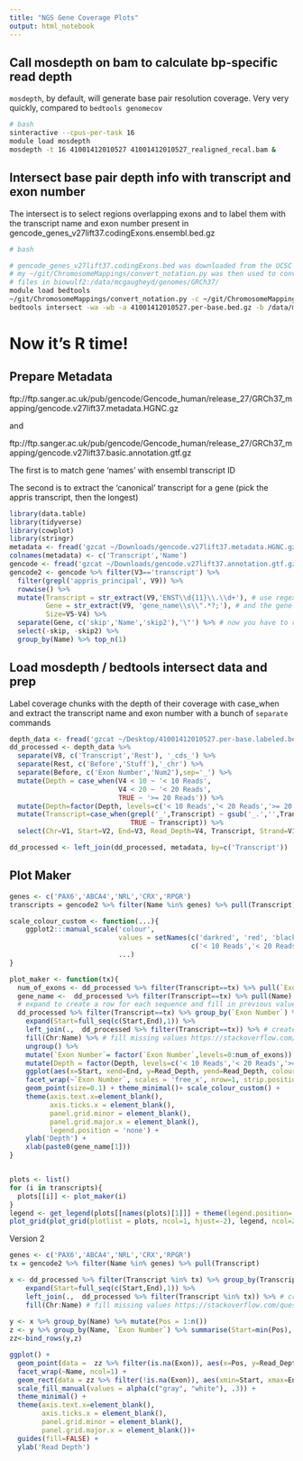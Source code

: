 ```yaml
---
title: "NGS Gene Coverage Plots"
output: html_notebook
---
```


## Call mosdepth on bam to calculate bp-specific read depth
`mosdepth`, by default, will generate base pair resolution coverage. Very very quickly, compared to `bedtools genomecov` 
```bash
# bash 
sinteractive --cpus-per-task 16
module load mosdepth
mosdepth -t 16 41001412010527 41001412010527_realigned_recal.bam &
```

## Intersect base pair depth info with transcript and exon number
The intersect is to select regions overlapping exons and to label them with the transcript name and exon number present in gencode_genes_v27lift37.codingExons.ensembl.bed.gz
```bash
# bash

# gencode_genes_v27lift37.codingExons.bed was downloaded from the UCSC table browser from genocde gene v27lift37 and 'coding exons' with 0 padding were selected as the output for the bed file
# my ~/git/ChromosomeMappings/convert_notation.py was then used to convert the UCSC notation in ensembl notation, which my bam uses
# files in biowulf2:/data/mcgaugheyd/genomes/GRCh37/
module load bedtools
~/git/ChromosomeMappings/convert_notation.py -c ~/git/ChromosomeMappings/GRCh37_gencode2ensembl.txt -f gencode_genes_v27lift37.codingExons.bed | sort -k1,1 -k2,2n | gzip > gencode_genes_v27lift37.codingExons.ensembl.bed.gz
bedtools intersect -wa -wb -a 41001412010527.per-base.bed.gz -b /data/mcgaugheyd/genomes/GRCh37/gencode_genes_v27lift37.codingExons.ensembl.bed.gz | bgzip  > 41001412010527.per-base.labeled.bed.gz &
```

# Now it's R time!
## Prepare Metadata
ftp://ftp.sanger.ac.uk/pub/gencode/Gencode_human/release_27/GRCh37_mapping/gencode.v27lift37.metadata.HGNC.gz

and

ftp://ftp.sanger.ac.uk/pub/gencode/Gencode_human/release_27/GRCh37_mapping/gencode.v27lift37.basic.annotation.gtf.gz

The first is to match gene 'names' with ensembl transcript ID

The second is to extract the 'canonical' transcript for a gene (pick the appris transcript, then the longest)
```r
library(data.table)
library(tidyverse)
library(cowplot)
library(stringr)
metadata <- fread('gzcat ~/Downloads/gencode.v27lift37.metadata.HGNC.gz', header=F)
colnames(metadata) <- c('Transcript','Name')
gencode <- fread('gzcat ~/Downloads/gencode.v27lift37.annotation.gtf.gz', header=F, skip=4)
gencode2 <- gencode %>% filter(V3=='transcript') %>% 
  filter(grepl('appris_principal', V9)) %>% 
  rowwise() %>%  
  mutate(Transcript = str_extract(V9,'ENST\\d{11}\\.\\d+'), # use regex to graph ensembl transcript 
         Gene = str_extract(V9, 'gene_name\\s\\".*?;'), # and the gene name
         Size=V5-V4) %>% 
  separate(Gene, c('skip','Name','skip2'),'\"') %>% # now you have to remove the 'gene name' part  
  select(-skip, -skip2) %>% 
  group_by(Name) %>% top_n(1)
```

## Load mosdepth / bedtools intersect data and prep
Label coverage chunks with the depth of their coverage with case_when and extract the transcript name and exon number with a bunch of `separate` commands
```r
depth_data <- fread('gzcat ~/Desktop/41001412010527.per-base.labeled.bed.gz')
dd_processed <- depth_data %>% 
  separate(V8, c('Transcript','Rest'), '_cds_') %>% 
  separate(Rest, c('Before','Stuff'),'_chr') %>% 
  separate(Before, c('Exon Number','Num2'),sep='_') %>% 
  mutate(Depth = case_when(V4 < 10 ~ '< 10 Reads', 
                           V4 < 20 ~ '< 20 Reads', 
                           TRUE ~ '>= 20 Reads')) %>% 
  mutate(Depth=factor(Depth, levels=c('< 10 Reads','< 20 Reads','>= 20 Reads'))) %>% 
  mutate(Transcript=case_when(grepl('_',Transcript) ~ gsub('_.','',Transcript), 
                              TRUE ~ Transcript)) %>% 
  select(Chr=V1, Start=V2, End=V3, Read_Depth=V4, Transcript, Strand=V10, Depth, `Exon Number`, ExonStart=V6, ExonEnd=V7)

dd_processed <- left_join(dd_processed, metadata, by=c('Transcript'))

```

## Plot Maker
```r
genes <- c('PAX6','ABCA4','NRL','CRX','RPGR')
transcripts = gencode2 %>% filter(Name %in% genes) %>% pull(Transcript)

scale_colour_custom <- function(...){
    ggplot2:::manual_scale('colour', 
                           values = setNames(c('darkred', 'red', 'black'),
                                             c('< 10 Reads','< 20 Reads','>= 20 Reads')), 
                           ...)
}

plot_maker <- function(tx){
  num_of_exons <- dd_processed %>% filter(Transcript==tx) %>% pull(`Exon Number`) %>% as.numeric() %>% max()
  gene_name <-  dd_processed %>% filter(Transcript==tx) %>% pull(Name) %>% unique()
  # expand to create a row for each sequence and fill in previous values
  dd_processed %>% filter(Transcript==tx) %>% group_by(`Exon Number`) %>% 
    expand(Start=full_seq(c(Start,End),1)) %>% 
    left_join(.,  dd_processed %>% filter(Transcript==tx)) %>% # create one row per base position, grouped by Exon Number https://stackoverflow.com/questions/42866119/fill-missing-values-in-data-frame-using-dplyr-complete-within-groups
    fill(Chr:Name) %>% # fill missing values https://stackoverflow.com/questions/40040834/r-replace-na-with-previous-or-next-value-by-group-using-dplyr
    ungroup() %>% 
    mutate(`Exon Number`= factor(`Exon Number`,levels=0:num_of_exons)) %>%  
    mutate(Depth = factor(Depth, levels=c('< 10 Reads','< 20 Reads','>= 20 Reads'))) %>% 
    ggplot(aes(x=Start, xend=End, y=Read_Depth, yend=Read_Depth, colour=Depth)) + 
    facet_wrap(~`Exon Number`, scales = 'free_x', nrow=1, strip.position = 'bottom') + 
    geom_point(size=0.1) + theme_minimal()+ scale_colour_custom() + 
    theme(axis.text.x=element_blank(), 
          axis.ticks.x = element_blank(), 
          panel.grid.minor = element_blank(), 
          panel.grid.major.x = element_blank(),
          legend.position = 'none') + 
    ylab('Depth') + 
    xlab(paste0(gene_name[1]))
}


plots <- list()
for (i in transcripts){
  plots[[i]] <- plot_maker(i)
}
legend <- get_legend(plots[[names(plots)[1]]] + theme(legend.position='right'))
plot_grid(plot_grid(plotlist = plots, ncol=1, hjust=-2), legend, ncol=2, rel_widths = c(5,0.5))
```

Version 2
```r
genes <- c('PAX6','ABCA4','NRL','CRX','RPGR')
tx = gencode2 %>% filter(Name %in% genes) %>% pull(Transcript)

x <- dd_processed %>% filter(Transcript %in% tx) %>% group_by(Transcript, `Exon Number`) %>% 
    expand(Start=full_seq(c(Start,End),1)) %>% 
    left_join(.,  dd_processed %>% filter(Transcript %in% tx)) %>% # create one row per base position, grouped by Exon Number https://stackoverflow.com/questions/42866119/fill-missing-values-in-data-frame-using-dplyr-complete-within-groups
    fill(Chr:Name) # fill missing values https://stackoverflow.com/questions/40040834/r-replace-na-with-previous-or-next-value-by-group-using-dplyr
 
y <- x %>% group_by(Name) %>% mutate(Pos = 1:n())
z <- y %>% group_by(Name, `Exon Number`) %>% summarise(Start=min(Pos), End=max(Pos)) %>% mutate(Exon = case_when(as.numeric(`Exon Number`) %% 2 == 0 ~ 'even', TRUE ~ 'odd'))
zz<-bind_rows(y,z)

ggplot() + 
  geom_point(data =  zz %>% filter(is.na(Exon)), aes(x=Pos, y=Read_Depth, colour=Depth),size=0.1)  + 
  facet_wrap(~Name, ncol=1) + 
  geom_rect(data = zz %>% filter(!is.na(Exon)), aes(xmin=Start, xmax=End, ymin=-Inf, ymax=Inf, fill=Exon)) +  
  scale_fill_manual(values = alpha(c("gray", "white"), .3)) +  
  theme_minimal() +  
  theme(axis.text.x=element_blank(), 
        axis.ticks.x = element_blank(),
        panel.grid.minor = element_blank(), 
        panel.grid.major.x = element_blank())+
  guides(fill=FALSE) + 
  ylab('Read Depth') 
```